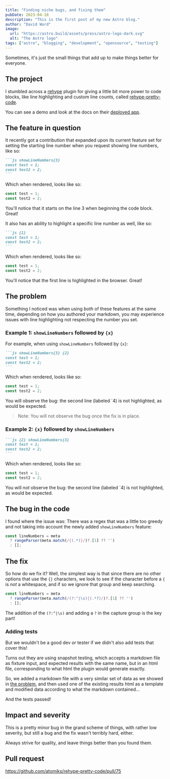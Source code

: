 ```yaml
---
title: "Finding niche bugs, and fixing them"
pubDate: 2023-04-18
description: "This is the first post of my new Astro blog."
author: "David Ward"
image:
  url: "https://astro.build/assets/press/astro-logo-dark.svg"
  alt: "The Astro logo"
tags: ["astro", "blogging", "development", "opensource", "testing"]
---
```


Sometimes, it's just the small things that add up to make things better for everyone.

## The project

I stumbled across a [rehype](https://github.com/rehypejs/rehype) plugin for giving a little bit more power to code blocks, like line highlighting and custom line counts, called [rehype-pretty-code](https://github.com/atomiks/rehype-pretty-code).

You can see a demo and look at the docs on their [deployed app](https://rehype-pretty-code.netlify.app/).

## The feature in question

It recently got a contribution that expanded upon its current feature set for setting the starting line number when you request showing line numbers, like so:

````markdown
```js showLineNumbers{3}
const test = 1;
const test2 = 2;
```
````

Which when rendered, looks like so:

```js showLineNumbers{3}
const test = 1;
const test2 = 2;
```

You'll notice that it starts on the line 3 when beginning the code block. Great!

It also has an ability to highlight a specific line number as well, like so:

````markdown
```js {1}
const test = 1;
const test2 = 2;
```
````

Which when rendered, looks like so:

```js {1}
const test = 1;
const test2 = 2;
```

You'll notice that the first line is highlighted in the browser. Great!

## The problem

Something I noticed was when using _both_ of these features at the same time, depending on how you authored your markdown, you may experience issues with line highlighting not respecting the number you set.

### Example 1: `showLineNumbers` followed by `{x}`

For example, when using `showLineNumbers` followed by `{x}`:

````markdown
```js showLineNumbers{3} {2}
const test = 1;
const test2 = 2;
```
````

Which when rendered, looks like so:

```js showLineNumbers{3} {2}
const test = 1;
const test2 = 2;
```

You will observe the bug: the second line (labeled `4) is not highlighted, as would be expected.

> Note:
> You will not observe the bug once the fix is in place.

### Example 2: `{x}` followed by `showLineNumbers`

````markdown
```js {2} showLineNumbers{3}
const test = 1;
const test2 = 2;
```
````

Which when rendered, looks like so:

```js {2} showLineNumbers{3}
const test = 1;
const test2 = 2;
```

You will _not_ observe the bug: the second line (labeled `4) is not highlighted, as would be expected.

## The bug in the code

I found where the issue was: There was a regex that was a little too greedy and not taking into account the newly added `showLineNumbers` feature:

```js {2} showLineNumbers{200}
const lineNumbers = meta
  ? rangeParser(meta.match(/{(.*)}/)?.[1] ?? '')
  : [];
```


## The fix
So how do we fix it? Well, the simplest way is that since there are no other options that use the `{}` characters, we look to see if the character before a `{` is _not_ a whitespace, and if so we ignore that group and keep searching.

```js {2} showLineNumbers{200} title="the fix"
const lineNumbers = meta
  ? rangeParser(meta.match(/(?:^|\s){(.*?)/)?.[1] ?? '')
  : [];
```

The addition of the `(?:^|\s)` and adding a `?` in the capture group is the key part!

### Adding tests

But we wouldn't be a good dev _or_ tester if we didn't also add tests that cover this!

Turns out they are using snapshot testing, which accepts a markdown file as fixture input, and expected results with the same name, but in an html file, corresponding to what html the plugin would generate exactly.

So, we added a markdown file with a very similar set of data as we showed in [the problem](#the-problem), and then used one of the existing results html as a template and modified data according to what the markdown contained...

And the tests passed!

## Impact and severity

This is a pretty minor bug in the grand scheme of things, with rather low severity, but still a bug and the fix wasn't terribly hard, either. 

Always strive for quality, and leave things better than you found them.

## Pull request

https://github.com/atomiks/rehype-pretty-code/pull/75
